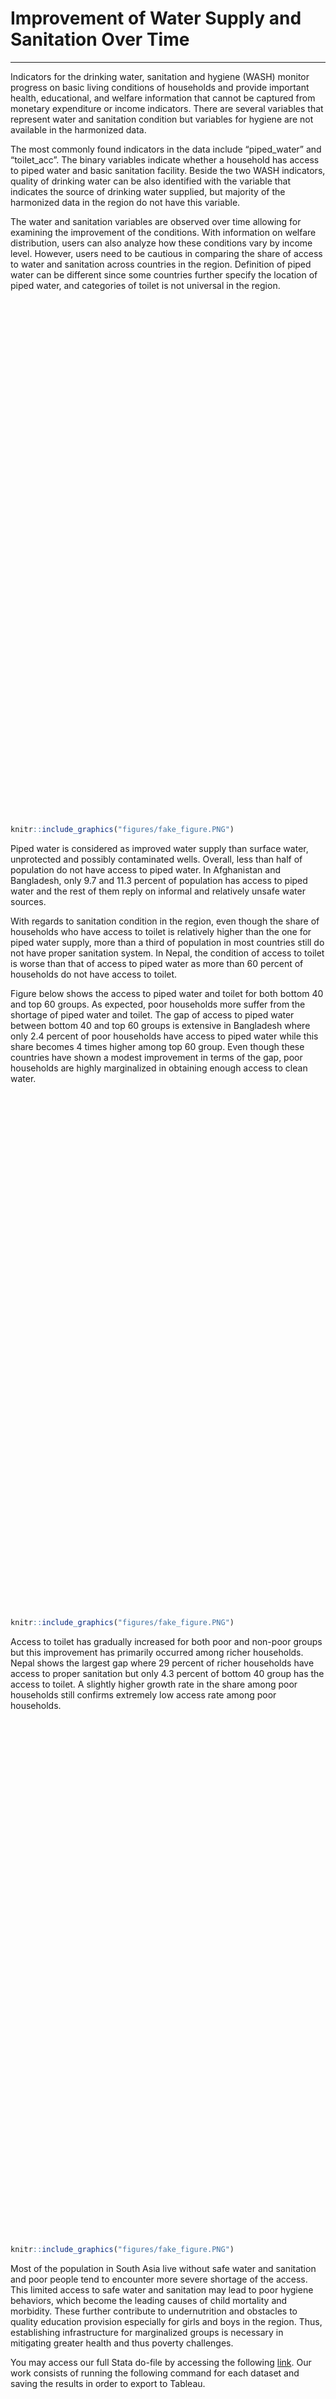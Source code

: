 # Improvement of Water Supply and Sanitation Over Time {#note-water}
***

Indicators for the drinking water, sanitation and hygiene (WASH) monitor progress on basic living conditions of households and provide important health, educational, and welfare information that cannot be captured from monetary expenditure or income indicators. There are several variables that represent water and sanitation condition but variables for hygiene are not available in the harmonized data. 

The most commonly found indicators in the data include "piped_water" and "toilet_acc". The binary variables indicate whether a household has access to piped water and basic sanitation facility. Beside the two WASH indicators, quality of drinking water can be also identified with the variable that indicates the source of drinking water supplied, but majority of the harmonized data in the region do not have this variable. 

The water and sanitation variables are observed over time allowing for examining the improvement of the conditions. With information on welfare distribution, users can also analyze how these conditions vary by income level. 
However, users need to be cautious in comparing the share of access to water and sanitation across countries in the region. Definition of piped water can be different since some countries further specify the location of piped water, and categories of toilet is not universal in the region. 
 
<script type='text/javascript' src='https://tab.worldbank.org/javascripts/api/viz_v1.js'></script><div class='tableauPlaceholder' style='width: 700px; height: 827px;'><object class='tableauViz' width='700' height='827' style='display:none;'><param name='host_url' value='https%3A%2F%2Ftab.worldbank.org%2F' /> <param name='embed_code_version' value='3' /> <param name='site_root' value='&#47;t&#47;WBG' /><param name='name' value='SAR_MNA_NoteD_all&#47;2' /><param name='tabs' value='no' /><param name='toolbar' value='yes' /><param name='showAppBanner' value='false' /><param name='filter' value='iframeSizedToWindow=true' /></object></div>

```{r NoteDdash1,  echo=FALSE, fig.cap = "Sanitation Indicators", out.height='10%', fig.align = 'left'}
knitr::include_graphics("figures/fake_figure.PNG")
```

Piped water is considered as improved water supply than surface water, unprotected and possibly contaminated wells. Overall, less than half of population do not have access to piped water. In Afghanistan and Bangladesh, only 9.7 and 11.3 percent of population has access to piped water and the rest of them reply on informal and relatively unsafe water sources.

With regards to sanitation condition in the region, even though the share of households who have access to toilet is relatively higher than the one for piped water supply, more than a third of population in most countries still do not have proper sanitation system. In Nepal, the condition of access to toilet is worse than that of access to piped water as more than 60 percent of households do not have access to toilet. 

Figure below shows the access to piped water and toilet for both bottom 40 and top 60 groups. As expected, poor households more suffer from the shortage of piped water and toilet. The gap of access to piped water between bottom 40 and top 60 groups is extensive in Bangladesh where only 2.4 percent of poor households have access to piped water while this share becomes 4 times higher among top 60 group. Even though these countries have shown a modest improvement in terms of the gap, poor households are highly marginalized in obtaining enough access to clean water.  
 
<script type='text/javascript' src='https://tab.worldbank.org/javascripts/api/viz_v1.js'></script><div class='tableauPlaceholder' style='width: 700px; height: 827px;'><object class='tableauViz' width='700' height='827' style='display:none;'><param name='host_url' value='https%3A%2F%2Ftab.worldbank.org%2F' /> <param name='embed_code_version' value='3' /> <param name='site_root' value='&#47;t&#47;WBG' /><param name='name' value='SAR_MNA_NoteD_watertoilet&#47;db_piped' /><param name='tabs' value='no' /><param name='toolbar' value='yes' /><param name='showAppBanner' value='false' /><param name='filter' value='iframeSizedToWindow=true' /></object></div>

```{r NoteDdash2,  echo=FALSE, fig.cap = "Access to Piped Water", out.height='10%', fig.align = 'left'}
knitr::include_graphics("figures/fake_figure.PNG")
```

Access to toilet has gradually increased for both poor and non-poor groups but this improvement has primarily occurred among richer households. Nepal shows the largest gap where 29 percent of richer households have access to proper sanitation but only 4.3 percent of bottom 40 group has the access to toilet. A slightly higher growth rate in the share among poor households still confirms extremely low access rate among poor households.

<script type='text/javascript' src='https://tab.worldbank.org/javascripts/api/viz_v1.js'></script><div class='tableauPlaceholder' style='width: 700px; height: 827px;'><object class='tableauViz' width='700' height='827' style='display:none;'><param name='host_url' value='https%3A%2F%2Ftab.worldbank.org%2F' /> <param name='embed_code_version' value='3' /> <param name='site_root' value='&#47;t&#47;WBG' /><param name='name' value='SAR_MNA_NoteD_watertoilet&#47;db_toilet' /><param name='tabs' value='no' /><param name='toolbar' value='yes' /><param name='showAppBanner' value='false' /><param name='filter' value='iframeSizedToWindow=true' /></object></div>

```{r NoteDdash3,  echo=FALSE, fig.cap = "Access to Toilet", out.height='10%', fig.align = 'left'}
knitr::include_graphics("figures/fake_figure.PNG")
```

Most of the population in South Asia live without safe water and sanitation and poor people tend to encounter more severe shortage of the access. This limited access to safe water and sanitation may lead to poor hygiene behaviors, which become the leading causes of child mortality and morbidity. These further contribute to undernutrition and obstacles to quality education provision especially for girls and boys in the region. Thus, establishing infrastructure for marginalized groups is necessary in mitigating greater health and thus poverty challenges.

You may access our full Stata do-file by accessing the following [link](https://github.com/randrescastaneda/SARMD_guidelines/blob/master/shareable_dofiles/sanitation.do). Our work consists of running the following command for each dataset and saving the results in order to export to Tableau. 
